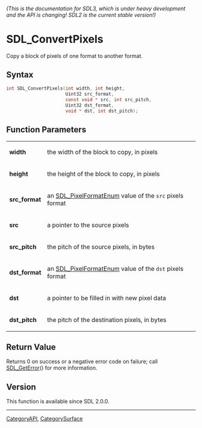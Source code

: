 ====== (This is the documentation for SDL3, which is under heavy development and the API is changing! SDL2 is the current stable version!) ======
= SDL_ConvertPixels =

Copy a block of pixels of one format to another format.

== Syntax ==

<syntaxhighlight lang='c'>
int SDL_ConvertPixels(int width, int height,
                      Uint32 src_format,
                      const void * src, int src_pitch,
                      Uint32 dst_format,
                      void * dst, int dst_pitch);
</syntaxhighlight>

== Function Parameters ==

{|
|'''width'''
|the width of the block to copy, in pixels
|-
|'''height'''
|the height of the block to copy, in pixels
|-
|'''src_format'''
|an [[SDL_PixelFormatEnum]] value of the <code>src</code> pixels format
|-
|'''src'''
|a pointer to the source pixels
|-
|'''src_pitch'''
|the pitch of the source pixels, in bytes
|-
|'''dst_format'''
|an [[SDL_PixelFormatEnum]] value of the <code>dst</code> pixels format
|-
|'''dst'''
|a pointer to be filled in with new pixel data
|-
|'''dst_pitch'''
|the pitch of the destination pixels, in bytes
|}

== Return Value ==

Returns 0 on success or a negative error code on failure; call
[[SDL_GetError]]() for more information.

== Version ==

This function is available since SDL 2.0.0.

----
[[CategoryAPI]], [[CategorySurface]]


